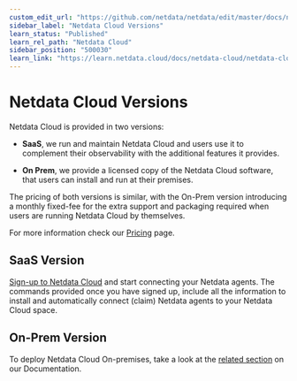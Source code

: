 ```yaml
---
custom_edit_url: "https://github.com/netdata/netdata/edit/master/docs/netdata-cloud/versions.md"
sidebar_label: "Netdata Cloud Versions"
learn_status: "Published"
learn_rel_path: "Netdata Cloud"
sidebar_position: "500030"
learn_link: "https://learn.netdata.cloud/docs/netdata-cloud/netdata-cloud-versions"
---
```


# Netdata Cloud Versions

Netdata Cloud is provided in two versions:

- **SaaS**, we run and maintain Netdata Cloud and users use it to complement their observability with the additional features it provides.

- **On Prem**, we provide a licensed copy of the Netdata Cloud software, that users can install and run at their premises.

The pricing of both versions is similar, with the On-Prem version introducing a monthly fixed-fee for the extra support and packaging required when users are running Netdata Cloud by themselves.

For more information check our [Pricing](https://www.netdata.cloud/pricing/) page.

## SaaS Version

[Sign-up to Netdata Cloud](https://app.netdata.cloud) and start connecting your Netdata agents. The commands provided once you have signed up, include all the information to install and automatically connect (claim) Netdata agents to your Netdata Cloud space.

## On-Prem Version

To deploy Netdata Cloud On-premises, take a look at the [related section](/docs/netdata-cloud/netdata-cloud-on-prem) on our Documentation.
